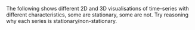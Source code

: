 The following shows different 2D and 3D visualisations of time-series with different characteristics, some are stationary, some are not. Try reasoning why each series is stationary/non-stationary.
